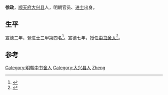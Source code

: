 {{Otheruses|other=名为徐政的其他人物|徐政}}

'''徐政'''，[[顺天府|顺天府]][[大兴县_(金朝)|大兴县]]人，明朝官员、[[进士|进士]]出身。

== 生平 ==
宣德二年，登进士三甲第四名<ref>{{cite book|author1=鲁小俊，江俊伟|title=贡举志五种 上|date=2009-09|publisher=武汉大学出版社|isbn=978-7-307-07043-1|pages=176|accessdate=2017-04-08|location=武汉}}</ref>。宣德七年，授任[[中书舍人|中书舍人]]<ref>{{cite book|author1=陈文新|title=明代科举与文学编年 上|date=2009-09|publisher=武汉大学出版社|isbn=978-7-307-07097-4|pages=401|accessdate=2017-04-08|location=武汉}}</ref>。

== 参考 ==
{{reflist}}

{{宣德二年丁未科殿試金榜}}

{{Authority control}}
{{DEFAULTSORT:Xu徐}}
[[Category:明朝中书舍人|Category:明朝中书舍人]]
[[Category:大兴县人|Category:大兴县人]]
[[Category:徐姓|Zheng]]